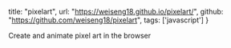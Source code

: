   title: "pixelart",
  url: "https://weiseng18.github.io/pixelart/",
  github: "https://github.com/weiseng18/pixelart",
  tags: ['javascript']
}

Create and animate pixel art in the browser
